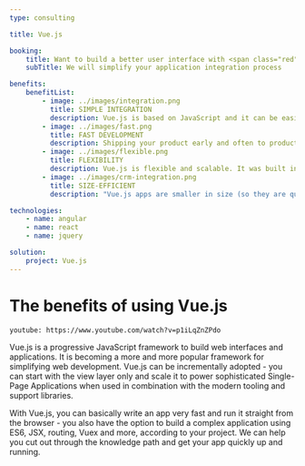 ```yaml
---
type: consulting

title: Vue.js

booking:
    title: Want to build a better user interface with <span class="red">Vue.js</span>?
    subTitle: We will simplify your application integration process

benefits:
    benefitList:
        - image: ../images/integration.png
          title: SIMPLE INTEGRATION
          description: Vue.js is based on JavaScript and it can be easily integrated into other applications built on JavaScript. It means Vue is useful for developing new web applications as well as altering the pre-existing applications. This integration is possible because Vue.js has components for everything.
        - image: ../images/fast.png
          title: FAST DEVELOPMENT
          description: Shipping your product early and often to production means that you will get feedback from your users faster and that you can rapidly improve it. Vue.js makes it very easy to start off and initiating coding - which means that a Minimum Viable Product (MVP) can be made a lot quicker than in any other framework.
        - image: ../images/flexible.png
          title: FLEXIBILITY
          description: Vue.js is flexible and scalable. It was built in a way that it can be used in a big number of environments, and even inside other JavaScript, PHP and other frameworks. You can add it to pre-existing projects in a lot of technologies, start a website, web applications or even a native app. It removes limitations and ensures stability. Also, you can use Vue.js for simple and complex projects.
        - image: ../images/crm-integration.png
          title: SIZE-EFFICIENT
          description: "Vue.js apps are smaller in size (so they are quicker to load and use less bandwidth) and typically more performant than equivalent applications built in other frameworks. Vue also takes care of a lot of optimizations on its own, so there's no need to worry about tweaking the application as it grows. It means there will be more time available to focus on adding new and value-oriented features to it. Finally, it also means that Vue apps are scalable: it's relatively easy to take them from a simple one-page app to an advanced system, being used by hundreds of thousands of users, like Alibaba website."

technologies:
    - name: angular
    - name: react
    - name: jquery

solution:
    project: Vue.js
---
```


# The benefits of using **Vue.js**

`youtube: https://www.youtube.com/watch?v=p1iLqZnZPdo`

Vue.js is a progressive JavaScript framework to build web interfaces and applications. It is becoming a more and more popular framework for simplifying web development. Vue.js can be incrementally adopted - you can start with the view layer only and scale it to power sophisticated Single-Page Applications when used in combination with the modern tooling and support libraries.

With Vue.js, you can basically write an app very fast and run it straight from the browser - you also have the option to build a complex application using ES6, JSX, routing, Vuex and more, according to your project. We can help you cut out through the knowledge path and get your app quickly up and running.
